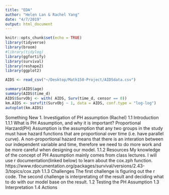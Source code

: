 ```yaml
---
title: "EDA"
author: "Helen Lan & Rachel Yang"
date: "4/7/2019"
output: html_document
---
```


```r
knitr::opts_chunk$set(echo = TRUE)
library(tidyverse)
library(broom)
#library(tidylog)
library(ggfortify)
library(survival)
library(reshape2)
library(ggplot2)
```

```r
AIDS <- read_csv("~/Desktop/Math150-Project/AIDSdata.csv")
```
```r
summary(AIDS$age)
summary(AIDS$time_d)
AIDS$SurvObj <- with( AIDS, Surv(time_d, censor == 0))
km.AIDS <- survfit(SurvObj ~ 1, data = AIDS, conf.type = "log-log")
autoplot(km.AIDS)
```
Something New
1. Investigation of PH assumption (Rachel)
1.1 Introduction 
1.1.1 What is PH Assumption, and why it is important?
    Proportional Harzard(PH) Assumption is the assumption that any two groups 
    in the study must have hazard functions that are proportional over time 
    (i.e. have parallel curve). A non-proportional hazard means that there is 
    an interation between our independent variable and time, therefore we need 
    to do more work and be more careful when designing our model.
1.1.2 Resources
    My knowledge of the concept of PH Assumption mainly comes from 
    class lectures. I will use r documentation(linked below) to learn about the 
    cox.zph function.
    https://www.rdocumentation.org/packages/survival/versions/2.43-3/topics/cox.zph
1.1.3 Challenges
    The first challenge is figuring out the r code. The second challenge is 
    interpretating of the result and deciding what to do with our model base on 
    the result.
1.2 Testing the PH Assumption
1.3 Interpretation
1.4 Actions
